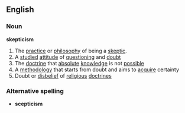 ==English==
===Noun===
'''skepticism'''
{{wikipedia}}
# The [[practice]] or [[philosophy]] of being a [[skeptic]].
# A [[study|studied]] [[attitude]] of [[question]]ing and [[doubt]]
# The [[doctrine]] that [[absolute]] [[knowledge]] is not [[possible]]
# A [[methodology]] that starts from doubt and aims to [[acquire]] certainty
# Doubt or [[disbelief]] of [[religious]] [[doctrine]]s
===Alternative spelling===
* '''scepticism'''